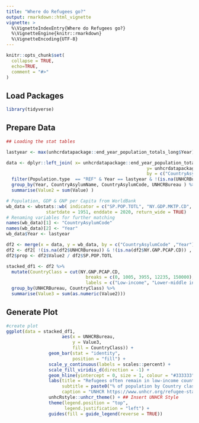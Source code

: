 ```yaml
---
title: "Where do Refugees go?"
output: rmarkdown::html_vignette
vignette: >
  %\VignetteIndexEntry{Where do Refugees go?}
  %\VignetteEngine{knitr::rmarkdown}
  %\VignetteEncoding{UTF-8}
---
```



```r
knitr::opts_chunk$set(
  collapse = TRUE,
  echo=TRUE,
  comment = "#>"
)
```


## Load Packages

```r
library(tidyverse)
```

## Prepare Data
 
```r
## Loading the stat tables

lastyear <- max(unhcrdatapackage::end_year_population_totals_long$Year)

data <- dplyr::left_join( x= unhcrdatapackage::end_year_population_totals_long, 
                                                     y= unhcrdatapackage::reference, 
                                                     by = c("CountryAsylumCode" = "iso_3")) %>%
  filter(Population.type  == "REF" & Year == lastyear & !(is.na(UNHCRBureau))) %>%
  group_by(Year, CountryAsylumName, CountryAsylumCode, UNHCRBureau ) %>%
  summarise(Value2 = sum(Value) )

# Population, GDP & GNP per Capita from WorldBank
wb_data <- wbstats::wb( indicator = c("SP.POP.TOTL", "NY.GDP.MKTP.CD", "NY.GDP.PCAP.CD", "NY.GNP.PCAP.CD"),
               startdate = 1951, enddate = 2020, return_wide = TRUE)
# Renaming variables for further matching
names(wb_data)[1] <- "CountryAsylumCode"
names(wb_data)[2] <- "Year"
wb_data$Year <- lastyear

df2 <- merge(x = data, y = wb_data, by = c("CountryAsylumCode" ,"Year"), all.x = TRUE)
df2 <- df2[ !(is.na(df2$UNHCRBureau)) & !(is.na(df2$NY.GNP.PCAP.CD)) , ]
df2$prop <- df2$Value2 / df2$SP.POP.TOTL

stacked_df1 <- df2 %>%
  mutate(CountryClass = cut(NY.GNP.PCAP.CD, 
                              breaks = c(0, 1005, 3955, 12235, 150000),
                              labels = c("Low-income", "Lower-middle income", "Upper-middle income", "High-income"))) %>%
  group_by(UNHCRBureau, CountryClass) %>%
  summarise(Value3 = sum(as.numeric(Value2)))

```


## Generate Plot

```r
#create plot
ggplot(data = stacked_df1, 
                     aes(x = UNHCRBureau,
                         y = Value3,
                         fill = CountryClass)) +
                geom_bar(stat = "identity", 
                         position = "fill") +
                scale_y_continuous(labels = scales::percent) +
                scale_fill_viridis_d(direction = -1) +
                geom_hline(yintercept = 0, size = 1, colour = "#333333") +
                labs(title = "Refugees often remain in low-income countries",
                     subtitle = paste0("% of population by Country classification per Region, ", lastyear), 
                     caption = "UNHCR https://www.unhcr.org/refugee-statistics/ - World Bank") +
                unhcRstyle::unhcr_theme() + ## Insert UNHCR Style
                theme(legend.position = "top", 
                      legend.justification = "left") +
                guides(fill = guide_legend(reverse = TRUE))
 
```
